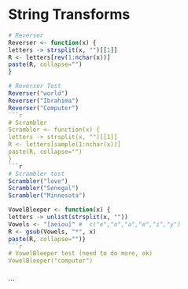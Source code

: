 String Transforms
========================================================
```r
# Reverser
Reverser <- function(x) {
letters -> strsplit(x, "")[[1]]
R <- letters[rev(1:nchar(x))]
paste(R, collapse="")
}
```
```r
# Reverser Test
Reverser("world")
Reverser("Ibrahima")
Reverser("Computer")
```r
# Scrambler
Scrambler <- function(x) {
letters -> strsplit(x, "")[[1]]
R <- letters[sample(1:nchar(x))]
paste(R, collapse="")
}
```r
# Scrambler test
Scrambler("love")
Scrambler("Senegal")
Scrambler("Minnesota")
```
```r

VowelBleeper <- function(x) {
letters -> unlist(strsplit(x, ""))
Vowels <- "[aeiou]" #  c("e","o","a","e","i","y")
R <- gsub(Vowels, "*", x)
paste(R, collapse="")}
```r
# VowelBleeper test (need to do more, ok)
VowelBleeper("computer")
```

```

```

```


